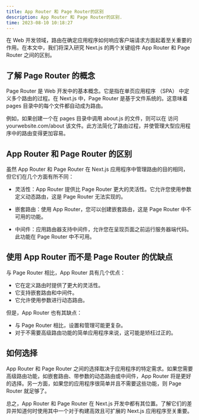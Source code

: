 ```yaml
---
title: App Router 和 Page Router的区别
description: App Router 和 Page Router的区别.
time: 2023-08-10 10:18:27
---
```


在 Web 开发领域，路由在确定应用程序如何响应客户端请求方面起着至关重要的作用。在本文中，我们将深入研究 Next.js 的两个关键组件 App Router 和 Page Router 之间的区别。

## 了解 Page Router 的概念

Page Router 是 Web 开发中的基本概念。它是指在单页应用程序 （SPA） 中定义多个路由的过程。在 Next.js 中，Page Router 是基于文件系统的。这意味着 pages 目录中的每个文件都自动成为路由。

例如，如果创建一个在 pages 目录中调用 about.js 的文件，则可以在 访问 yourwebsite.com/about 该文件。此方法简化了路由过程，并使管理大型应用程序中的路由变得更加容易。

## App Router 和 Page Router 的区别

虽然 App Router 和 Page Router 在 Next.js 应用程序中管理路由的目的相同，但它们在几个方面有所不同：

- 灵活性：App Router 提供比 Page Router 更大的灵活性。它允许您使用参数定义动态路由，这是 Page Router 无法实现的。

- 嵌套路由：使用 App Router，您可以创建嵌套路由，这是 Page Router 中不可用的功能。

- 中间件：应用路由器支持中间件，允许您在呈现页面之前运行服务器端代码。此功能在 Page Router 中不可用。

## 使用 App Router 而不是 Page Router 的优缺点

与 Page Router 相比，App Router 具有几个优点：

- 它在定义路由时提供了更大的灵活性。
- 它支持嵌套路由和中间件。
- 它允许使用参数进行动态路由。

但是，App Router 也有其缺点：

- 与 Page Router 相比，设置和管理可能更复杂。
- 对于不需要高级路由功能的简单应用程序来说，这可能是矫枉过正的。

## 如何选择

App Router 和 Page Router 之间的选择取决于应用程序的特定需求。如果您需要高级路由功能，如嵌套路由、带参数的动态路由或中间件，App Router 将是更好的选择。另一方面，如果您的应用程序很简单并且不需要这些功能，则 Page Router 就足够了。

总之，App Router 和 Page Router 在 Next.js 开发中都有其位置。了解它们的差异并知道何时使用其中一个对于构建高效且可扩展的 Next.js 应用程序至关重要。
